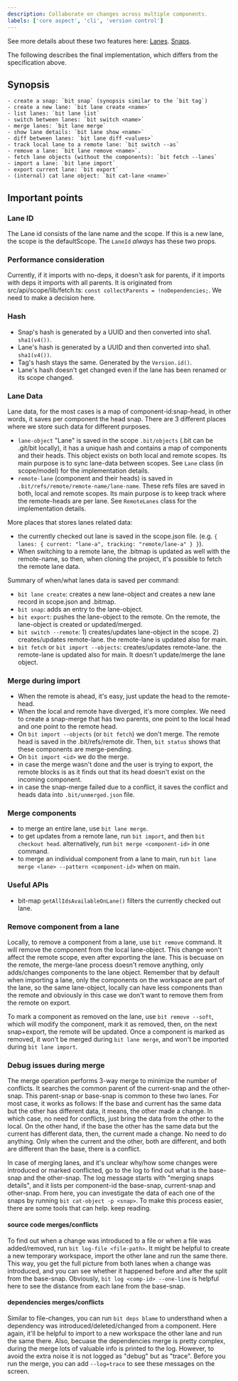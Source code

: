 ```yaml
---
description: Collaborate on changes across multiple components.
labels: ['core aspect', 'cli', 'version control']
---
```


See more details about these two features here: [Lanes](https://github.com/teambit/bit/issues/1986). [Snaps](https://github.com/teambit/bit/issues/1985).

The following describes the final implementation, which differs from the specification above.

## Synopsis

```
- create a snap: `bit snap` (synopsis similar to the `bit tag`)
- create a new lane: `bit lane create <name>`
- list lanes: `bit lane list`
- switch between lanes: `bit switch <name>`
- merge lanes: `bit lane merge`
- show lane details: `bit lane show <name>`
- diff between lanes: `bit lane diff <values>`
- track local lane to a remote lane: `bit switch --as`
- remove a lane: `bit lane remove <name>`.
- fetch lane objects (without the components): `bit fetch --lanes`
- import a lane: `bit lane import`
- export current lane: `bit export`
- (internal) cat lane object: `bit cat-lane <name>`
```

## Important points

### Lane ID

The Lane id consists of the lane name and the scope. If this is a new lane, the scope is the defaultScope.
The `LaneId` _always_ has these two props.

### Performance consideration

Currently, if it imports with no-deps, it doesn't ask for parents, if it imports with deps it imports with all parents. It is originated from src/api/scope/lib/fetch.ts: `const collectParents = !noDependencies;`. We need to make a decision here.

### Hash

- Snap's hash is generated by a UUID and then converted into sha1. `sha1(v4())`.
- Lane's hash is generated by a UUID and then converted into sha1. `sha1(v4())`.
- Tag's hash stays the same. Generated by the `Version.id()`.
- Lane's hash doesn't get changed even if the lane has been renamed or its scope changed.

### Lane Data

Lane data, for the most cases is a map of component-id:snap-head, in other words, it saves per component the head snap. There are 3 different places where we store such data for different purposes.

- `lane-object` "Lane" is saved in the scope `.bit/objects` (.bit can be .git/bit locally), it has a unique hash and contains a map of components and their heads. This object exists on both local and remote scopes. Its main purpose is to sync lane-data between scopes. See `Lane` class (in scope/model) for the implementation details.
- `remote-lane` (component and their heads) is saved in `.bit/refs/remote/remote-name/lane-name`. These refs files are saved in both, local and remote scopes. Its main purpose is to keep track where the remote-heads are per lane. See `RemoteLanes` class for the implementation details.

More places that stores lanes related data:

- the currently checked out lane is saved in the scope.json file. (e.g. `{ lanes: { current: "lane-a", tracking: "remote/lane-a" } }`).
- When switching to a remote lane, the .bitmap is updated as well with the remote-name, so then, when cloning the project, it's possible to fetch the remote lane data.

Summary of when/what lanes data is saved per command:

- `bit lane create`: creates a new lane-object and creates a new lane record in scope.json and .bitmap.
- `bit snap`: adds an entry to the lane-object.
- `bit export`: pushes the lane-object to the remote. On the remote, the lane-object is created or updated/merged.
- `bit switch --remote`: 1) creates/updates lane-object in the scope. 2) creates/updates remote-lane. the remote-lane is updated also for main.
- `bit fetch` or `bit import --objects`: creates/updates remote-lane. the remote-lane is updated also for main. It doesn't update/merge the lane object.

### Merge during import

- When the remote is ahead, it's easy, just update the head to the remote-head.
- When the local and remote have diverged, it's more complex. We need to create a snap-merge that has two parents, one point to the local head and one point to the remote head.
- On `bit import --objects` (or `bit fetch`) we don't merge. The remote head is saved in the .bit/refs/remote dir. Then, `bit status` shows that these components are merge-pending.
- On `bit import <id>` we do the merge.
- in case the merge wasn't done and the user is trying to export, the remote blocks is as it finds out that its head doesn't exist on the incoming component.
- in case the snap-merge failed due to a conflict, it saves the conflict and heads data into `.bit/unmerged.json` file.

### Merge components

- to merge an entire lane, use `bit lane merge`.
- to get updates from a remote lane, run `bit import`, and then `bit checkout head`. alternatively, run `bit merge <component-id>` in one command.
- to merge an individual component from a lane to main, run `bit lane merge <lane> --pattern <component-id>` when on main.

### Useful APIs

- bit-map `getAllIdsAvailableOnLane()` filters the currently checked out lane.

### Remove component from a lane

Locally, to remove a component from a lane, use `bit remove` command. It will remove the component from the local lane-object.
This change won't affect the remote scope, even after exporting the lane.
This is becuase on the remote, the merge-lane process doesn't remove anything, only adds/changes components to the lane object.
Remember that by default when importing a lane, only the components on the workspace are part of the lane, so the same lane-object, locally can have less components than the remote and obviously in this case we don't want to remove them from the remote on export.

To mark a component as removed on the lane, use `bit remove --soft`, which will modify the component, mark it as removed, then, on the next snap+export, the remote will be updated.
Once a component is marked as removed, it won't be merged during `bit lane merge`, and won't be imported during `bit lane import`.

### Debug issues during merge

The merge operation performs 3-way merge to minimize the number of conflicts.
It searches the common parent of the current-snap and the other-snap. This parent-snap or base-snap is common to these two lanes.
For most case, it works as follows:
If the base and current has the same data but the other has different data, it means, the other made a change.
In which case, no need for conflicts, just bring the data from the other to the local.
On the other hand, if the base the other has the same data but the current has different data, then, the current made a change. No need to do anything.
Only when the current and the other, both are different, and both are different than the base, there is a conflict.

In case of merging lanes, and it's unclear why/how some changes were introduced or marked conflicted, go to the log to find out what is the base-snap and the other-snap.
The log message starts with "merging snaps details", and it lists per component-id the base-snap, current-snap and other-snap.
From here, you can investigate the data of each one of the snaps by running `bit cat-object -p <snap>`.
To make this process easier, there are some tools that can help. keep reading.

#### source code merges/conflicts

To find out when a change was introduced to a file or when a file was added/removed, run `bit log-file <file-path>`.
It might be helpful to create a new temporary workspace, import the other lane and run the same there.
This way, you get the full picture from both lanes when a change was introduced, and you can see whether it happened before and after the split from the base-snap.
Obviously, `bit log <comp-id> --one-line` is helpful here to see the distance from each lane from the base-snap.

#### dependencies merges/conflicts

Similar to file-changes, you can run `bit deps blame` to understhand when a dependency was introduced/deleted/changed from a component.
Here again, it'll be helpful to import to a new workspace the other lane and run the same there.
Also, becuase the dependencies merge is pretty complex, during the merge lots of valuable info is printed to the log.
However, to avoid the extra noise it is not logged as "debug" but as "trace". Before you run the merge, you can add `--log=trace` to see these messages on the screen.
